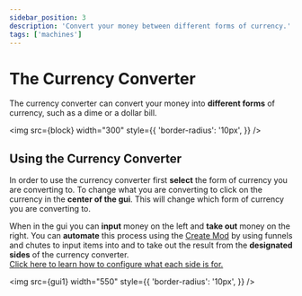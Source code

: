 ```yaml
---
sidebar_position: 3
description: 'Convert your money between different forms of currency.'
tags: ['machines']
---
```



# The Currency Converter

The currency converter can convert your money into **different forms** of currency, such as a dime or a dollar bill.

<img
	src={block}
	width="300"
	style={{
		'border-radius': '10px',
	}}
/>

## Using the Currency Converter

In order to use the currency converter first **select** the form of currency you are converting to.
To change what you are converting to click on the currency in the **center of the gui**.
This will change which form of currency you are converting to.

When in the gui you can **input** money on the left and **take out** money on the right.
You can **automate** this process using the [Create Mod](https://www.curseforge.com/minecraft/mc-mods/create) by using funnels and chutes
to input items into and to take out the result from the **designated sides** of the currency converter.\
[Click here to learn how to configure what each side is for.](../machine-configuration)

<img
	src={gui1}
	width="550"
	style={{
		'border-radius': '10px',
	}}
/>
